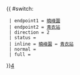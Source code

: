 {{ #switch: {{{format|}}}
  | endpoint1 = [[曉峰園]]
  | endpoint2 = [[青衣站公共運輸交匯處|青衣站]]
  | direction = 2
  | status = 
  | inline = [[曉峰園]] ↔ [[青衣站公共運輸交匯處|青衣站]]
  | normal =
  | full =
}}<noinclude>[[category:新界居民巴士路線模板|4‎]]</noinclude>